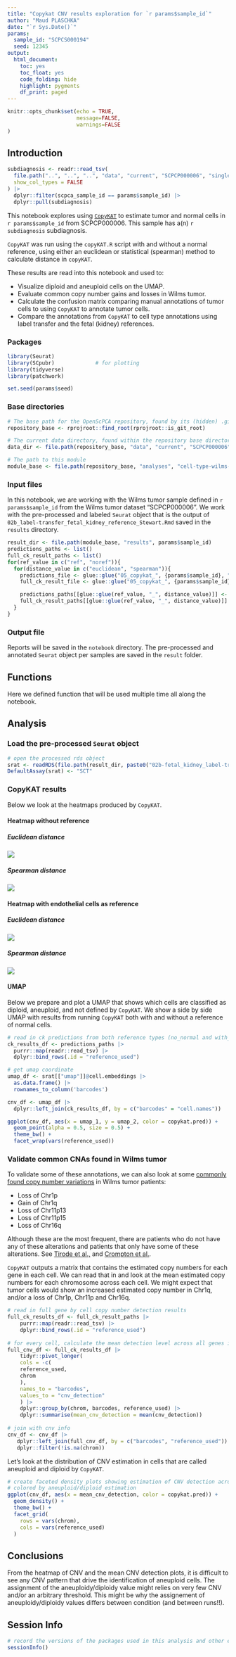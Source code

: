 ```yaml
---
title: "Copykat CNV results exploration for `r params$sample_id`"
author: "Maud PLASCHKA"
date: "`r Sys.Date()`"
params:
  sample_id: "SCPCS000194"
  seed: 12345
output: 
  html_document: 
    toc: yes
    toc_float: yes
    code_folding: hide
    highlight: pygments
    df_print: paged
---
```



```r

knitr::opts_chunk$set(echo = TRUE,
                      message=FALSE,
                      warnings=FALSE
)

```


## Introduction


```r

subdiagnosis <- readr::read_tsv(
  file.path("..", "..", "..", "data", "current", "SCPCP000006", "single_cell_metadata.tsv"),
  show_col_types = FALSE
) |>
  dplyr::filter(scpca_sample_id == params$sample_id) |>
  dplyr::pull(subdiagnosis)

```

This notebook explores using [`CopyKAT`](https://github.com/navinlabcode/copykat) to estimate tumor and normal cells in `r params$sample_id` from SCPCP000006. 
This sample has a(n) `r subdiagnosis` subdiagnosis.


`CopyKAT` was run using the `copyKAT.R` script with and without a normal reference, using either an euclidean or statistical (spearman) method to calculate distance in `copyKAT`. 

These results are read into this notebook and used to: 
  
  - Visualize diploid and aneuploid cells on the UMAP. 
  - Evaluate common copy number gains and losses in Wilms tumor. 
  - Calculate the confusion matrix comparing manual annotations of tumor cells to using `CopyKAT` to annotate tumor cells. 
  - Compare the annotations from `CopyKAT` to cell type annotations using label transfer and the fetal (kidney) references. 


### Packages


```r
library(Seurat)
library(SCpubr)             # for plotting 
library(tidyverse)
library(patchwork)

set.seed(params$seed)
```


### Base directories

```r
# The base path for the OpenScPCA repository, found by its (hidden) .git directory
repository_base <- rprojroot::find_root(rprojroot::is_git_root)

# The current data directory, found within the repository base directory
data_dir <- file.path(repository_base, "data", "current", "SCPCP000006")

# The path to this module
module_base <- file.path(repository_base, "analyses", "cell-type-wilms-tumor-06")
```


### Input files

In this notebook, we are working with the Wilms tumor sample defined in `r params$sample_id` from the Wilms tumor dataset "SCPCP000006".
We work with the pre-processed and labeled `Seurat` object that is the output of `02b_label-transfer_fetal_kidney_reference_Stewart.Rmd` saved in the `results` directory.

```r

result_dir <- file.path(module_base, "results", params$sample_id)
predictions_paths <- list()
full_ck_result_paths <- list()
for(ref_value in c("ref", "noref")){
  for(distance_value in c("euclidean", "spearman")){
    predictions_file <- glue::glue("05_copykat_", {params$sample_id}, "_",ref_value,"_distance-", distance_value, "_copykat_prediction.txt")
    full_ck_result_file <- glue::glue("05_copykat_", {params$sample_id}, "_",ref_value,"_distance-", distance_value, "_copykat_CNA_results.txt")

    predictions_paths[[glue::glue(ref_value, "_", distance_value)]] <- file.path(result_dir, "05_copyKAT", ref_value, distance_value, predictions_file)
    full_ck_result_paths[[glue::glue(ref_value, "_", distance_value)]] <- file.path(result_dir, "05_copyKAT", ref_value, distance_value, full_ck_result_file)
  }
}
```




### Output file

Reports will be saved in the `notebook` directory. 
The pre-processed and annotated `Seurat` object per samples are saved in the `result` folder.


## Functions

Here we defined function that will be used multiple time all along the notebook. 


## Analysis

### Load the pre-processed `Seurat` object
```r
# open the processed rds object
srat <- readRDS(file.path(result_dir, paste0("02b-fetal_kidney_label-transfer_", params$sample_id,".Rds")))
DefaultAssay(srat) <- "SCT"
```


### CopyKAT results

Below we look at the heatmaps produced by `CopyKAT`. 

#### Heatmap without reference

##### Euclidean distance

![](`r file.path(result_dir, "05_copyKAT", "noref", "euclidean", glue::glue("05_copykat_", params$sample_id, "_noref_distance-euclidean_copykat_heatmap.png"))`)

##### Spearman distance

![](`r file.path(result_dir, "05_copyKAT", "noref", "spearman", glue::glue("05_copykat_", params$sample_id, "_noref_distance-spearman_copykat_heatmap.png"))`)

#### Heatmap with endothelial cells as reference

##### Euclidean distance

![](`r file.path(result_dir, "05_copyKAT", "ref", "euclidean", glue::glue("05_copykat_", params$sample_id, "_ref_distance-euclidean_copykat_heatmap.png"))`)

##### Spearman distance

![](`r file.path(result_dir, "05_copyKAT", "ref", "spearman", glue::glue("05_copykat_", params$sample_id, "_ref_distance-spearman_copykat_heatmap.png"))`)


#### UMAP

Below we prepare and plot a UMAP that shows which cells are classified as diploid, aneuploid, and not defined by `CopyKAT`. 
We show a side by side UMAP with results from running `CopyKAT` both with and without a reference of normal cells. 

```r
# read in ck predictions from both reference types (no_normal and with_normal)
ck_results_df <- predictions_paths |> 
  purrr::map(readr::read_tsv) |> 
  dplyr::bind_rows(.id = "reference_used")

# get umap coordinate
umap_df <- srat[["umap"]]@cell.embeddings |>
  as.data.frame() |>
  rownames_to_column('barcodes')

cnv_df <- umap_df |>
  dplyr::left_join(ck_results_df, by = c("barcodes" = "cell.names")) 


```

```r
ggplot(cnv_df, aes(x = umap_1, y = umap_2, color = copykat.pred)) +
  geom_point(alpha = 0.5, size = 0.5) +
  theme_bw() +
  facet_wrap(vars(reference_used))
```


### Validate common CNAs found in Wilms tumor

To validate some of these annotations, we can also look at some [commonly found copy number variations](https://github.com/AlexsLemonade/OpenScPCA-analysis/tree/main/analyses/cell-type-wilms-tumor-06#the-table-geneticalterations_metadatacsv-contains-the-following-column-and-information) in Wilms tumor patients: 
                                                                                                        
 - Loss of Chr1p
 - Gain of Chr1q
 - Loss of Chr11p13
 - Loss of Chr11p15
 - Loss of Chr16q
                                                                                                        
Although these are the most frequent, there are patients who do not have any of these alterations and patients that only have some of these alterations. 
See [Tirode et al.,](https://www.ncbi.nlm.nih.gov/pmc/articles/PMC4264969/) and [Crompton et al.](https://doi.org/10.1158/2159-8290.CD-13-1037). 
                                                                                                        
`CopyKAT` outputs a matrix that contains the estimated copy numbers for each gene in each cell. 
We can read that in and look at the mean estimated copy numbers for each chromosome across each cell. 
We might expect that tumor cells would show an increased estimated copy number in Chr1q, and/or a loss of Chr1p, Chr11p and Chr16q.

```r
# read in full gene by cell copy number detection results
full_ck_results_df <- full_ck_result_paths |>
    purrr::map(readr::read_tsv) |>
    dplyr::bind_rows(.id = "reference_used")
                                                                                                        
# for every cell, calculate the mean detection level across all genes in a given chromosome
full_cnv_df <- full_ck_results_df |>
    tidyr::pivot_longer(
    cols = -c(
    reference_used,
    chrom
    ),
    names_to = "barcodes",
    values_to = "cnv_detection"
    ) |>
    dplyr::group_by(chrom, barcodes, reference_used) |>
    dplyr::summarise(mean_cnv_detection = mean(cnv_detection))
                                                                                                        
# join with cnv info
cnv_df <- cnv_df |>
   dplyr::left_join(full_cnv_df, by = c("barcodes", "reference_used")) |>
   dplyr::filter(!is.na(chrom))    

```
                                                                                                        
Let's look at the distribution of CNV estimation in cells that are called aneuploid and diploid by `CopyKAT`. 

```r
# create faceted density plots showing estimation of CNV detection across each chr of interest
# colored by aneuploid/diploid estimation
ggplot(cnv_df, aes(x = mean_cnv_detection, color = copykat.pred)) +
  geom_density() +
  theme_bw() +
  facet_grid(
    rows = vars(chrom),
    cols = vars(reference_used)
  )
```



## Conclusions

From the heatmap of CNV and the mean CNV detection plots, it is difficult to see any CNV pattern that drive the identification of aneuploid cells. 
The assignment of the aneuploidy/diploidy value might relies on very few CNV and/or an arbitrary threshold. 
This might be why the assignement of aneuploidy/diploidy values differs between condition (and between runs!!).


## Session Info

```r
# record the versions of the packages used in this analysis and other environment information
sessionInfo()
```


